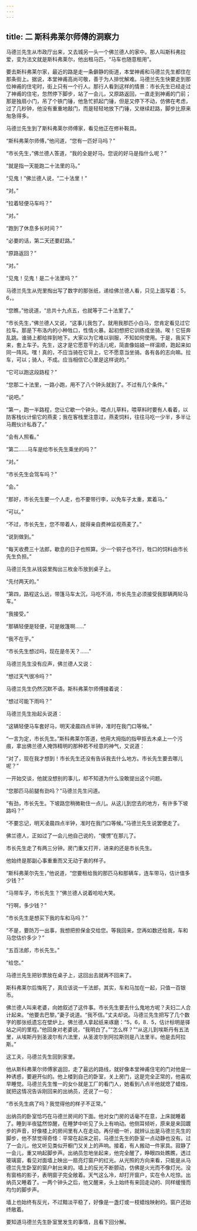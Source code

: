 ```yaml
---
---
---
```

title: 二 斯科弗莱尔师傅的洞察力
---





马德兰先生从市政厅出来，又去城另一头一个佛兰德人的家中。那人叫斯科弗拉爱，变为法文就是斯科弗莱尔，他出租马匹，“马车也随意租用”。

要去斯科弗莱尔家，最近的路是走一条僻静的街道，本堂神甫和马德兰先生都住在那条街上。据说，本堂神甫高尚可敬，善于为人排忧解难。马德兰先生快要走到那位神甫的住宅时，街上只有一个行人。那行人看到这样的情景：市长先生已经走过了神甫的住宅，忽然停下脚步，站了一会儿，又原路返回，一直走到神甫的门前；那是独扇小门，吊了个铁门锤，他急忙抓起门锤，但是又停下不动，仿佛在考虑，过了几秒钟，他没有重重地敲门，而是轻轻地放下门锤，又继续赶路，脚步比原来匆急得多。

马德兰先生到了斯科弗莱尔师傅家，看见他正在修补鞍具。

“斯科弗莱尔师傅，”他问道，“您有一匹好马吗？”

“市长先生，”佛兰德人答道，“我的全是好马。您说的好马是指什么呢？”

“就是指一天能跑二十法里的马。”

“见鬼！”佛兰德人说，“二十法里！”

“对。”

“拉着轻便马车吗？”

“对。”

“跑到了休息多长时间？”

“必要的话，第二天还要赶路。”

“原路返回？”

“对。”

“见鬼！见鬼！是二十法里吗？”

马德兰先生从兜里掏出写了数字的那张纸，递给佛兰德人看，只见上面写着：5，6，。

“您瞧，”他说道，“总共十九点五，也就等于二十法里了。”

“市长先生，”佛兰德人又说，“这事儿我包了。就用我那匹小白马，您肯定看见过它拉车。那是下布洛内的小种牲口，性情火暴。起初想把它训练成坐骑。唉！它狂奔乱跳。谁骑上都给摔到地下。大家以为它难以驯服，不知如何使用。于是，我买下来，套上车子。先生，这才是它愿意干的活儿呢，简直像姑娘一样温顺，跑起来如同一阵风。嘿！真的，不应当骑在它背上，它不愿意当坐骑。各有各的志向嘛。拉车，可以；骑人，不成。应当相信它心里是这样说的。”

“它可以跑这段路程？”

“您那二十法里，一路小跑，用不了八个钟头就到了。不过有几个条件。”

“说吧。”

“第一，跑一半路程，您让它歇一个钟头，喂点儿草料，喂草料时要有人看着，以防客栈伙计偷它的燕麦；我在客栈里注意过，燕麦饲料，往往马吃一少半，多半让马厩伙计私吞了。”

“会有人照看。”

“第二……马车是给市长先生乘坐的吗？”

“对。”

“市长先生会驾车吗？”

“会。”

“那好，市长先生要一个人走，也不要带行李，以免车子太重，累着马。”

“可以。”

“不过，市长先生，您不带着人，就得亲自费神监视燕麦了。”

“说到做到。”

“每天收费三十法郎，歇息的日子也照算。少一个铜子也不行，牲口的饲料由市长先生负担。”

马德兰先生从钱袋里掏出三枚金币放到桌子上。

“先付两天的。”

“第四，路程这么远，带篷马车太沉，马吃不消，市长先生必须接受我那辆两轮马车。”

“我接受。”

“那辆轻便是轻便，可是敞篷啊……”

“我不在乎。”

“市长先生想过吗，现在是冬天？……”

马德兰先生没有应声，佛兰德人又说：

“想过天气很冷吗？”

马德兰先生仍然沉默不语。斯科弗莱尔师傅接着说：

“想过可能下雨吗？”

马德兰先生抬起头说道：

“这辆轻便马车套好马，明天凌晨四点半钟，准时在我门口等候。”

“一言为定，市长先生。”斯科弗莱尔答道，他用大拇指的指甲抠去木桌上一个污痕，拿出佛兰德人掩饰精明的那种若不经意的神气，又说道：

“对了，现在我才想到！市长先生还没有告诉我去什么地方。市长先生要去哪儿呢？”

一开始交谈，他就没想别的事儿，却不知道为什么没敢提出这个问题。

“您那匹马前腿有劲吗？”马德兰先生问道。

“有劲，市长先生。下坡路您稍微勒住一点儿。从这儿到您去的地方，有许多下坡路吗？”

“不要忘记，明天凌晨四点半钟，准时在我门口等候。”马德兰先生说罢便走了。

佛兰德人，正如过了一会儿他自己说的，“傻愣”在那儿了。

市长先生走了有两三分钟。房门重又打开，进来的还是市长先生。

他始终是那副心事重重而又无动于衷的样子。

“斯科弗莱尔先生，”他说道，“您要租给我的那匹马和那辆车，连车带马，估计值多少钱？”

“马带车子，市长先生？”佛兰德人说着哈哈大笑。

“行啊，多少钱？”

“市长先生是想买下我的车和马吗？”

“不是，要防万一出事，我想把担保金交给您。等我回来，您再如数还给我，车和马您估价多少？”

“五百法郎，市长先生。”

“给您。”

马德兰先生把钞票放在桌子上，这回出去就再不回来了。

斯科弗莱尔后悔死了，真应该说一千法郎，其实，车和马加在一起，只值一百银币。

佛兰德人叫来老婆，向她叙述了这件事。市长先生要去什么鬼地方呢？夫妇二人合计起来。“他要去巴黎。”妻子说道。“我不信。”丈夫却说。马德兰先生把写了几个数字的那张纸遗忘在壁炉上。佛兰德人拿起纸来琢磨：“5，6，8．5，估计标明是驿站之间的里程。”他回身对老婆说，“我明白了。”“怎么样？”“从这儿到埃斯丹有五法里，从埃斯丹到圣波尔有六法里，从圣波尔到阿拉斯则是八法里半。他是去阿拉斯。”

这工夫，马德兰先生回到家里。

他从斯科弗莱尔师傅家返回，走了最远的路线，就好像本堂神甫住宅的门对他是一种诱惑，要避开似的。他上楼到自己的卧室，关上房门，这是完全正常的，他喜欢早睡觉。马德兰先生惟一的女仆就是工厂的看门人，她看到八点半他就熄了蜡烛，就把这情况告诉刚回来的出纳员，还说了一句：

“市长先生病了吗？我觉得他的样子不正常。”

出纳员的卧室恰巧在马德兰房间的下面。他对女门房的话毫不在意，上床就睡着了。睡到半夜猛然惊醒，在睡梦中听见了头上有响动。他侧耳倾听，原来是来回踱步的声音，好像楼上的房间里有人在走动。再仔细一听，就辨认出是马德兰先生的脚步，他不禁觉得奇怪：平常在起床之前，马德兰先生的卧室一点动静也没有。过了一会儿，他又听见类似开橱门又关上的声响。接着，有人搬动一件家具。寂静了一会儿，重又响起脚步声。出纳员忽地坐起来，他完全醒了，睁眼四处瞧瞧，透过玻璃窗，看见对面墙上映出一扇亮灯窗户的红光。从光照的方向来看，只能是从马德兰先生卧室的窗户射出来的。墙上的反光不断颤动，仿佛是火光而不像灯光。没有窗格的影子，表明窗子完全敞着。天气这么冷，却打开窗户，实在令人吃惊。出纳员又睡着了。一两个钟头之后，他又醒来，头上始终有来回走动的、同样缓慢而均匀的脚步声。

墙上也始终有反光，不过黯淡平稳了，好像是一盏灯或一枝蜡烛映射的。窗户还始终敞着。

要知道马德兰先生卧室里发生的事情，且看下回分解。
